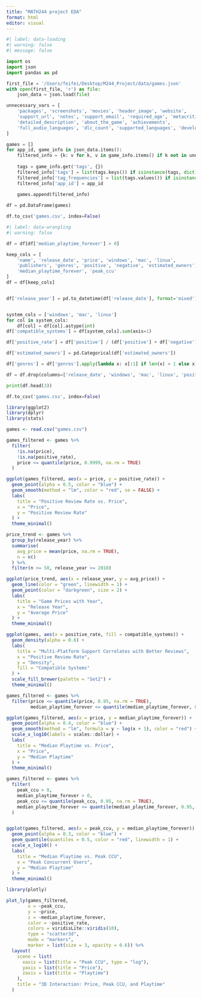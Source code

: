 ```yaml
---
title: "MATH244 project EDA"
format: html
editor: visual
---
```



```python
#| label: data-loading
#| warning: false
#| message: false

import os
import json
import pandas as pd

first_file = '/Users/feifei/Desktop/M244_Project/data/games.json'
with open(first_file, 'r') as file:
    json_data = json.load(file)

unnecessary_vars = [
    'packages', 'screenshots', 'movies', 'header_image', 'website', 
    'support_url', 'notes', 'support_email', 'required_age', 'metacritic_url',
    'detailed_description', 'about_the_game', 'achievements', 
    'full_audio_languages', 'dlc_count', 'supported_languages', 'developers'
]

games = []
for app_id, game_info in json_data.items():
    filtered_info = {k: v for k, v in game_info.items() if k not in unnecessary_vars}
    
    tags = game_info.get('tags', {})
    filtered_info['tags'] = list(tags.keys()) if isinstance(tags, dict) else []
    filtered_info['tag_frequencies'] = list(tags.values()) if isinstance(tags, dict) else []
    filtered_info['app_id'] = app_id
    
    games.append(filtered_info)

df = pd.DataFrame(games)

df.to_csv('games.csv', index=False)
```

```python
#| label: data-wrangling
#| warning: false

df = df[df['median_playtime_forever'] > 0]

keep_cols = [
    'name', 'release_date', 'price', 'windows', 'mac', 'linux',
    'publishers', 'genres', 'positive', 'negative', 'estimated_owners',
    'median_playtime_forever', 'peak_ccu'
]
df = df[keep_cols]


df['release_year'] = pd.to_datetime(df['release_date'], format='mixed').dt.year


system_cols = ['windows', 'mac', 'linux']
for col in system_cols:
    df[col] = df[col].astype(int)
df['compatible_systems'] = df[system_cols].sum(axis=1)

df['positive_rate'] = df['positive'] / (df['positive'] + df['negative'])

df['estimated_owners'] = pd.Categorical(df['estimated_owners'])

df['genres'] = df['genres'].apply(lambda x: x[:1] if len(x) > 1 else x)

df = df.drop(columns=['release_date', 'windows', 'mac', 'linux', 'positive', 'negative'])

print(df.head(3))

df.to_csv('games.csv', index=False)
```

```r
library(ggplot2)
library(dplyr)
library(stats)

games <- read.csv("games.csv")
```

```r
games_filtered <- games %>%
  filter(
    !is.na(price),
    !is.na(positive_rate),
    price <= quantile(price, 0.9999, na.rm = TRUE)
  )

ggplot(games_filtered, aes(x = price, y = positive_rate)) +
  geom_point(alpha = 0.5, color = "blue") +
  geom_smooth(method = "lm", color = "red", se = FALSE) +
  labs(
    title = "Positive Review Rate vs. Price",
    x = "Price",
    y = "Positive Review Rate"
  ) +
  theme_minimal()
```



```r
price_trend <- games %>%
  group_by(release_year) %>%
  summarise(
    avg_price = mean(price, na.rm = TRUE),
    n = n()
  ) %>%
  filter(n >= 50, release_year >= 2010)

ggplot(price_trend, aes(x = release_year, y = avg_price)) +
  geom_line(color = "green", linewidth = 1) +
  geom_point(color = "darkgreen", size = 2) +
  labs(
    title = "Game Prices with Year",
    x = "Release Year",
    y = "Average Price"
  ) +
  theme_minimal()
```

```r
ggplot(games, aes(x = positive_rate, fill = compatible_systems)) +
  geom_density(alpha = 0.6) +
  labs(
    title = "Multi-Platform Support Correlates with Better Reviews",
    x = "Positive Review Rate",
    y = "Density",
    fill = "Compatible Systems"
  ) +
  scale_fill_brewer(palette = "Set2") +
  theme_minimal()
```

```r
games_filtered <- games %>%
  filter(price <= quantile(price, 0.95, na.rm = TRUE),
         median_playtime_forever <= quantile(median_playtime_forever, 0.95, na.rm = TRUE))

ggplot(games_filtered, aes(x = price, y = median_playtime_forever)) +
  geom_point(alpha = 0.4, color = "blue") +
  geom_smooth(method = "lm", formula = y ~ log(x + 1), color = "red") +
  scale_x_log10(labels = scales::dollar) +  
  labs(
    title = "Median Playtime vs. Price",
    x = "Price",
    y = "Median Playtime"
  ) +
  theme_minimal()
```

```r
games_filtered <- games %>%
  filter(
    peak_ccu > 0,  
    median_playtime_forever > 0,
    peak_ccu <= quantile(peak_ccu, 0.95, na.rm = TRUE),
    median_playtime_forever <= quantile(median_playtime_forever, 0.95, na.rm = TRUE)
  )


ggplot(games_filtered, aes(x = peak_ccu, y = median_playtime_forever)) +
  geom_point(alpha = 0.3, color = "blue") +
  geom_quantile(quantiles = 0.5, color = "red", linewidth = 1) +  
  scale_x_log10() +  
  labs(
    title = "Median Playtime vs. Peak CCU",
    x = "Peak Concurrent Users",
    y = "Median Playtime"
  ) +
  theme_minimal()
```

```r
library(plotly)

plot_ly(games_filtered, 
        x = ~peak_ccu, 
        y = ~price, 
        z = ~median_playtime_forever,
        color = ~positive_rate,
        colors = viridisLite::viridis(10),
        type = "scatter3d",
        mode = "markers",
        marker = list(size = 3, opacity = 0.6)) %>%
  layout(
    scene = list(
      xaxis = list(title = "Peak CCU", type = "log"),
      yaxis = list(title = "Price"),
      zaxis = list(title = "Playtime")
    ),
    title = "3D Interaction: Price, Peak CCU, and Playtime"
  )
```




